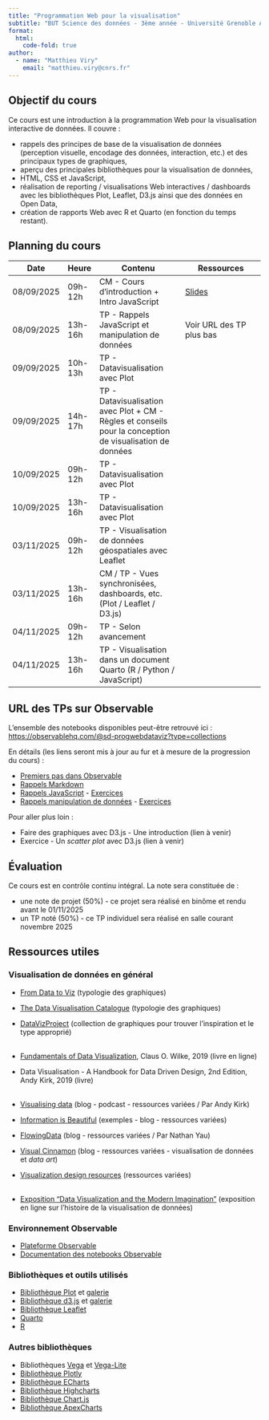 ```yaml
---
title: "Programmation Web pour la visualisation"
subtitle: "BUT Science des données - 3ème année - Université Grenoble Alpes"
format:
  html:
    code-fold: true
author:
  - name: "Matthieu Viry"
    email: "matthieu.viry@cnrs.fr"
---
```


## Objectif du cours

Ce cours est une introduction à la programmation Web pour la visualisation interactive de données. Il couvre :

- rappels des principes de base de la visualisation de données (perception visuelle, encodage des données, interaction, etc.) et des principaux types de graphiques,
- aperçu des principales bibliothèques pour la visualisation de données,
- HTML, CSS et JavaScript,
- réalisation de reporting / visualisations Web interactives / dashboards avec les bibliothèques Plot, Leaflet, D3.js ainsi que des données en Open Data,
- création de rapports Web avec R et Quarto (en fonction du temps restant).


## Planning du cours

| Date       | Heure   | Contenu                                                                                                  | Ressources                                                                                                           |
|------------|---------|----------------------------------------------------------------------------------------------------------|----------------------------------------------------------------------------------------------------------------------|
| 08/09/2025 | 09h-12h | CM - Cours d'introduction + Intro JavaScript                                                             | [Slides](./CM-seance1.html)                                                                                          |
| 08/09/2025 | 13h-16h | TP - Rappels JavaScript et manipulation de données                                                       | Voir URL des TP plus bas                                                                                             |
| 09/09/2025 | 10h-13h | TP - Datavisualisation avec Plot                                                                         | |
| 09/09/2025 | 14h-17h | TP - Datavisualisation avec Plot + CM - Règles et conseils pour la conception de visualisation de données | |
| 10/09/2025 | 09h-12h | TP - Datavisualisation avec Plot                                                                         | |
| 10/09/2025 | 13h-16h | TP - Datavisualisation avec Plot                                                                         | |
| 03/11/2025 | 09h-12h | TP - Visualisation de données géospatiales avec Leaflet                                                  | |
| 03/11/2025 | 13h-16h | CM / TP - Vues synchronisées, dashboards, etc. (Plot / Leaflet / D3.js)                                  | |
| 04/11/2025 | 09h-12h | TP - Selon avancement                                                                                    | |
| 04/11/2025 | 13h-16h | TP - Visualisation dans un document Quarto (R / Python / JavaScript)                                     | |


## URL des TPs sur Observable

L'ensemble des notebooks disponibles peut-être retrouvé ici : [https://observablehq.com/@sd-progwebdataviz?type=collections](https://observablehq.com/@sd-progwebdataviz?type=collections)

En détails (les liens seront mis à jour au fur et à mesure de la progression du cours) :

- [Premiers pas dans Observable](https://observablehq.com/@sd-progwebdataviz/premiers-pas-dans-observable)
- [Rappels Markdown](https://observablehq.com/@sd-progwebdataviz/rappels-markdown)
- [Rappels JavaScript](https://observablehq.com/@sd-progwebdataviz/rappels-javascript) - [Exercices](https://observablehq.com/@sd-progwebdataviz/rappels-javascript-exercices) <!-- - [Correction](https://observablehq.com/d/1016380d2dbf3ab6?collection=@sd-progwebdataviz/solutions) -->
- [Rappels manipulation de données](https://observablehq.com/@sd-progwebdataviz/preparation-et-transformation-de-donnees) - [Exercices](https://observablehq.com/@sd-progwebdataviz/preparation-et-transformation-de-donnees-exercices) <!-- - [Correction](https://observablehq.com/d/2e1e0290ca512d85) -->

<!--
- [Bibliothèque Plot (partie 1)](https://observablehq.com/@sd-progwebdataviz/bibliotheque-plot)
- [TP - Exercice de mise en pratique avec Plot](https://observablehq.com/@sd-progwebdataviz/tp-exercice-de-mise-en-pratique-avec-plot) - [Correction](https://observablehq.com/@sd-progwebdataviz/solution-exercice-de-mise-en-pratique-avec-plot)
- [Bibliothèque Plot (partie 2)](https://observablehq.com/@sd-progwebdataviz/bibliotheque-plot-2-interactions)
- [TP - Prix des carburants](https://observablehq.com/@sd-progwebdataviz/tp-prix-des-carburants) - [Correction](https://observablehq.com/@sd-progwebdataviz/solutions-prix-des-carburants)
- [Exercice Deck.gl : Road accidents in Japan](https://observablehq.com/@sd-progwebdataviz/exercice-deck-gl-road-accidents-in-japan)
-->


Pour aller plus loin :

- Faire des graphiques avec D3.js - Une introduction (lien à venir)
- Exercice - Un *scatter plot* avec D3.js (lien à venir)


## Évaluation

Ce cours est en contrôle continu intégral.
La note sera constituée de :

- une note de projet (50%) - ce projet sera réalisé en binôme et rendu avant le 01/11/2025
- un TP noté (50%) - ce TP individuel sera réalisé en salle courant novembre 2025 

## Ressources utiles

### Visualisation de données en général

- [From Data to Viz](https://www.data-to-viz.com/) (typologie des graphiques)
- [The Data Visualisation Catalogue](https://datavizcatalogue.com/) (typologie des graphiques)
- [DataVizProject](https://datavizproject.com/) (collection de graphiques pour trouver l'inspiration et le type approprié)
<br><br>

- [Fundamentals of Data Visualization](https://clauswilke.com/dataviz/), Claus O. Wilke, 2019 (livre en ligne)
- Data Visualisation - A Handbook for Data Driven Design, 2nd Edition, Andy Kirk, 2019 (livre)
<br><br>

- [Visualising data](https://visualisingdata.com/) (blog - podcast - ressources variées / Par Andy Kirk)
- [Information is Beautiful](https://informationisbeautiful.net/) (exemples - blog - ressources variées)
- [FlowingData](https://flowingdata.com/) (blog - ressources variées / Par Nathan Yau)
- [Visual Cinnamon](https://www.visualcinnamon.com/) (blog - ressources variées - visualisation de données et *data art*)
- [Visualization design resources](https://www.cs.ubc.ca/group/infovis/resources.shtml) (ressources variées)
<br><br>

- [Exposition "Data Visualization and the Modern Imagination"](https://exhibits.stanford.edu/dataviz) (exposition en ligne sur l'histoire de la visualisation de données)

### Environnement Observable

- [Plateforme Observable](https://observablehq.com/)
- [Documentation des notebooks Observable](https://observablehq.com/documentation)

### Bibliothèques et outils utilisés

- [Bibliothèque Plot](https://observablehq.com/plot/) et [galerie](https://observablehq.com/@observablehq/plot-gallery)
- [Bibliothèque d3.js](https://d3js.org/) et [galerie](https://observablehq.com/collection/@d3/gallery)
- [Bibliothèque Leaflet](https://leafletjs.com/)
- [Quarto](https://quarto.org/)
- [R](https://www.r-project.org/)

### Autres bibliothèques

- Bibliothèques [Vega](https://vega.github.io/vega/) et [Vega-Lite](https://vega.github.io/vega-lite/)
- [Bibliothèque Plotly](https://plotly.com/javascript/)
- [Bibliothèque ECharts](https://echarts.apache.org/en/index.html)
- [Bibliothèque Highcharts](https://www.highcharts.com/)
- [Bibliothèque Chart.js](https://www.chartjs.org/)
- [Bibliothèque ApexCharts](https://apexcharts.com/)
